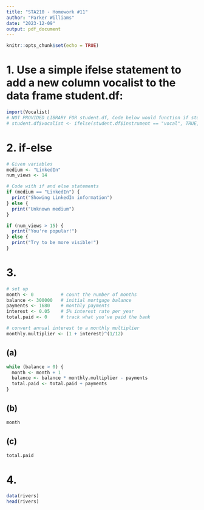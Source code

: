 ```yaml
---
title: "STA210 - Homework #11"
author: "Parker Williams"
date: "2023-12-09"
output: pdf_document
---
```


```r
knitr::opts_chunk$set(echo = TRUE)
```

# 1. Use a simple ifelse statement to add a new column vocalist to the data frame student.df:

```r
import(Vocalist)
# NOT PROVIDED LIBRARY FOR student.df, Code below would function if student.df was provided.
# student.df$vocalist <- ifelse(student.df$instrument == "vocal", TRUE, FALSE)

```

# 2. if-else

```r
# Given variables
medium <- "LinkedIn"
num_views <- 14

# Code with if and else statements
if (medium == "LinkedIn") {
  print("Showing LinkedIn information")
} else {
  print("Unknown medium")
}

if (num_views > 15) {
  print("You're popular!")
} else {
  print("Try to be more visible!")
}

```

# 3. 

```r
# set up
month <- 0          # count the number of months
balance <- 300000   # initial mortgage balance
payments <- 1680    # monthly payments
interest <- 0.05    # 5% interest rate per year
total.paid <- 0     # track what you’ve paid the bank

# convert annual interest to a monthly multiplier
monthly.multiplier <- (1 + interest)^(1/12)
```

## (a)
```r
while (balance > 0) {
  month <- month + 1
  balance <- balance * monthly.multiplier - payments
  total.paid <- total.paid + payments
}
```

## (b)
```r
month
```

## (c)
```r
total.paid
```

# 4.
```r
data(rivers)
head(rivers)


```






















